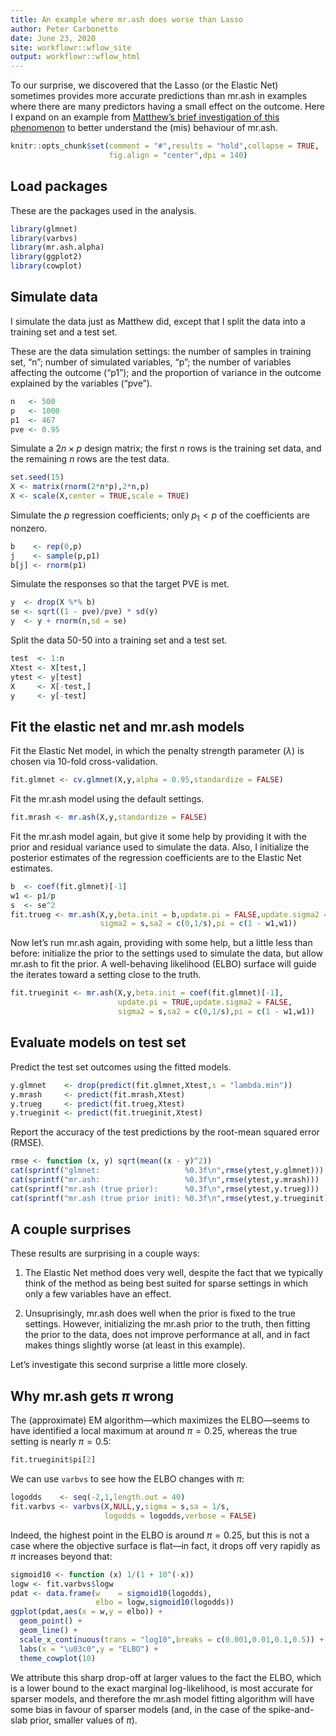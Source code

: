 ```yaml
---
title: An example where mr.ash does worse than Lasso
author: Peter Carbonetto
date: June 23, 2020
site: workflowr::wflow_site
output: workflowr::wflow_html
---
```


To our surprise, we discovered that the Lasso (or the Elastic Net)
sometimes provides more accurate predictions than mr.ash in examples
where there are many predictors having a small effect on the
outcome. Here I expand on an example from
[Matthew's brief investigation of this phenomenon][mr-ash-vs-lasso] to
better understand the (mis) behaviour of mr.ash.

```r
knitr::opts_chunk$set(comment = "#",results = "hold",collapse = TRUE,
                      fig.align = "center",dpi = 140)
```

Load packages
-------------

These are the packages used in the analysis.

```r
library(glmnet)
library(varbvs)
library(mr.ash.alpha)
library(ggplot2)
library(cowplot)
```

Simulate data
-------------

I simulate the data just as Matthew did, except that I split the data
into a training set and a test set.

These are the data simulation settings: the number of samples in
training set, "n"; number of simulated variables, "p"; the number
of variables affecting the outcome ("p1"); and the proportion of variance in the outcome explained by the variables ("pve").

```r
n   <- 500
p   <- 1000
p1  <- 467
pve <- 0.95
```

Simulate a $2n \times p$ design matrix; the first $n$ rows is the
training set data, and the remaining $n$ rows are the test data.

```r
set.seed(15)
X <- matrix(rnorm(2*n*p),2*n,p)
X <- scale(X,center = TRUE,scale = TRUE)
```

Simulate the $p$ regression coefficients; only $p_1 < p$ of the
coefficients are nonzero.

```r
b    <- rep(0,p)
j    <- sample(p,p1)
b[j] <- rnorm(p1)
```

Simulate the responses so that the target PVE is met.

```r
y  <- drop(X %*% b)
se <- sqrt((1 - pve)/pve) * sd(y)
y  <- y + rnorm(n,sd = se)
```

Split the data 50-50 into a training set and a test set.

```r
test  <- 1:n
Xtest <- X[test,]
ytest <- y[test]
X     <- X[-test,]
y     <- y[-test]
```

Fit the elastic net and mr.ash models
-------------------------------------

Fit the Elastic Net model, in which the penalty strength parameter
($\lambda$) is chosen via 10-fold cross-validation.

```r
fit.glmnet <- cv.glmnet(X,y,alpha = 0.95,standardize = FALSE)
```

Fit the mr.ash model using the default settings.

```r
fit.mrash <- mr.ash(X,y,standardize = FALSE)
```

Fit the mr.ash model again, but give it some help by providing it with
the prior and residual variance used to simulate the data. Also, I
initialize the posterior estimates of the regression coefficients are
to the Elastic Net estimates.

```r
b  <- coef(fit.glmnet)[-1]
w1 <- p1/p
s  <- se^2
fit.trueg <- mr.ash(X,y,beta.init = b,update.pi = FALSE,update.sigma2 = FALSE,
                    sigma2 = s,sa2 = c(0,1/s),pi = c(1 - w1,w1))
```

Now let's run mr.ash again, providing with some help, but a little
less than before: initialize the prior to the settings used to
simulate the data, but allow mr.ash to fit the prior. A well-behaving
likelihood (ELBO) surface will guide the iterates toward a setting
close to the truth.

```r
fit.trueginit <- mr.ash(X,y,beta.init = coef(fit.glmnet)[-1],
                        update.pi = TRUE,update.sigma2 = FALSE,
                        sigma2 = s,sa2 = c(0,1/s),pi = c(1 - w1,w1))
```

Evaluate models on test set
---------------------------

Predict the test set outcomes using the fitted models.

```r
y.glmnet    <- drop(predict(fit.glmnet,Xtest,s = "lambda.min"))
y.mrash     <- predict(fit.mrash,Xtest)
y.trueg     <- predict(fit.trueg,Xtest)
y.trueginit <- predict(fit.trueginit,Xtest)
```

Report the accuracy of the test predictions by the root-mean
squared error (RMSE).

```r
rmse <- function (x, y) sqrt(mean((x - y)^2))
cat(sprintf("glmnet:                   %0.3f\n",rmse(ytest,y.glmnet)))
cat(sprintf("mr.ash:                   %0.3f\n",rmse(ytest,y.mrash)))
cat(sprintf("mr.ash (true prior):      %0.3f\n",rmse(ytest,y.trueg)))
cat(sprintf("mr.ash (true prior init): %0.3f\n",rmse(ytest,y.trueginit)))
```

A couple surprises
------------------

These results are surprising in a couple ways:

1. The Elastic Net method does very well, despite the fact that
   we typically think of the method as being best suited for sparse
   settings in which only a few variables have an effect.

2. Unsuprisingly, mr.ash does well when the prior is fixed to the true
   settings. However, initializing the mr.ash prior to the truth, then
   fitting the prior to the data, does not improve performance at all,
   and in fact makes things slightly worse (at least in this example).

Let's investigate this second surprise a little more closely.

Why mr.ash gets $\pi$ wrong
---------------------------

The (approximate) EM algorithm---which maximizes the ELBO---seems to
have identified a local maximum at around $\pi = 0.25$, whereas the
true setting is nearly $\pi = 0.5$:

```r
fit.trueginit$pi[2]
```

We can use `varbvs` to see how the ELBO changes with $\pi$:

```r
logodds    <- seq(-2,1,length.out = 40)
fit.varbvs <- varbvs(X,NULL,y,sigma = s,sa = 1/s,
                     logodds = logodds,verbose = FALSE)
```

Indeed, the highest point in the ELBO is around $\pi = 0.25$, but this
is not a case where the objective surface is flat---in fact, it drops
off very rapidly as $\pi$ increases beyond that:

```r
sigmoid10 <- function (x) 1/(1 + 10^(-x))
logw <- fit.varbvs$logw
pdat <- data.frame(w    = sigmoid10(logodds),
                   elbo = logw,sigmoid10(logodds))
ggplot(pdat,aes(x = w,y = elbo)) +
  geom_point() +
  geom_line() +
  scale_x_continuous(trans = "log10",breaks = c(0.001,0.01,0.1,0.5)) +
  labs(x = "\u03c0",y = "ELBO") +
  theme_cowplot(10)
```

We attribute this sharp drop-off at larger values to the fact the
ELBO, which is a lower bound to the exact marginal log-likelihood, is
most accurate for sparser models, and therefore the mr.ash model
fitting algorithm will have some bias in favour of sparser models (and, in
the case of the spike-and-slab prior, smaller values of $\pi$).

[mr-ash-vs-lasso]: https://stephens999.github.io/misc/mr_ash_vs_lasso.html

